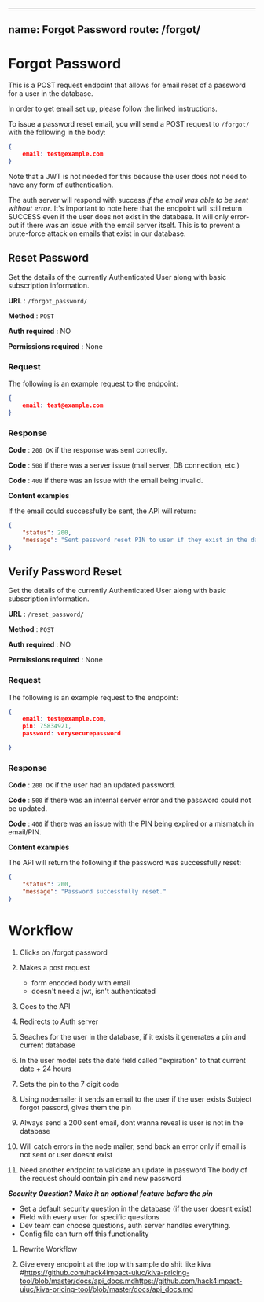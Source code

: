 
---
name: Forgot Password
route: /forgot/
---

# Forgot Password

This is a POST request endpoint that allows for email reset of a password for a user in the database.

In order to get email set up, please follow the linked instructions.

To issue a password reset email, you will send a POST request to `/forgot/` with the following in the body:

```json
{
    email: test@example.com
}
``` 

Note that a JWT is not needed for this because the user does not need to have any form of authentication.

The auth server will respond with success *if the email was able to be sent without error*. It's important to note here that the endpoint will still return SUCCESS even if the user does not exist in the database. It will only error-out if there was an issue with the email server itself. This is to prevent a brute-force attack on emails that exist in our database. 

## Reset Password

Get the details of the currently Authenticated User along with basic
subscription information.

**URL** : `/forgot_password/`

**Method** : `POST`

**Auth required** : NO

**Permissions required** : None

### Request 

The following is an example request to the endpoint:

```json
{
    email: test@example.com
}
``` 


### Response

**Code** : `200 OK` if the response was sent correctly.

**Code** : `500` if there was a server issue (mail server, DB connection, etc.)

**Code** : `400` if there was an issue with the email being invalid.

**Content examples**

If the email could successfully be sent, the API will return:

```json
{
    "status": 200,
    "message": "Sent password reset PIN to user if they exist in the database."
}
```


## Verify Password Reset

Get the details of the currently Authenticated User along with basic
subscription information.

**URL** : `/reset_password/`

**Method** : `POST`

**Auth required** : NO

**Permissions required** : None

### Request 

The following is an example request to the endpoint:

```json
{
    email: test@example.com,
    pin: 75834921,
    password: verysecurepassword

}
``` 


### Response

**Code** : `200 OK` if the user had an updated password.

**Code** : `500` if there was an internal server error and the password could not be updated.

**Code** : `400` if there was an issue with the PIN being expired or a mismatch in email/PIN.

**Content examples**

The API will return the following if the password was successfully reset:

```json
{
    "status": 200,
    "message": "Password successfully reset."
}
```





# Workflow 

1. Clicks on /forgot password

2. Makes a post request 
    * form encoded body with email
    * doesn't need a jwt, isn't authenticated

3. Goes to the API

4. Redirects to Auth server

5. Seaches for the user in the database, if it exists it generates a pin and current database

6. In the user model sets the date field called "expiration" to that current date + 24 hours

7. Sets the pin to the 7 digit code

8. Using nodemailer it sends an email to the user if the user exists 
    Subject forgot passord, gives them the pin

9. Always send a 200 sent email, dont wanna reveal is user is not in the database

10. Will catch errors in the node mailer, send back an error only if email is not sent or user doesnt exist 



1. Need another endpoint to validate an update in password
    The body of the request should contain pin and new password



***Security Question? Make it an optional feature before the pin***

* Set a default security question in the database (if the user doesnt exist)
* Field with every user for specific questions
* Dev team can choose questions, auth server handles everything. 
* Config file can turn off this functionality



1. Rewrite Workflow

2. Give every endpoint at the top with sample
do shit like kiva #https://github.com/hack4impact-uiuc/kiva-pricing-tool/blob/master/docs/api_docs.mdhttps://github.com/hack4impact-uiuc/kiva-pricing-tool/blob/master/docs/api_docs.md

